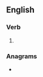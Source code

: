==English==

===Verb===
{{head|en|verb form}}

# {{present participle of|en|slite|nocat=1}}

===Anagrams===
* {{anagrams|en|a=giilnst|Gitlins|listing|silting|stiling|tilings}}